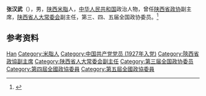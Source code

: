 '''张汉武'''（{{bd|1911年||1988年}}），男，[[陕西|陕西]][[米脂|米脂]]人，[[中华人民共和国|中华人民共和国]]政治人物，曾任[[陕西省政协|陕西省政协]]副主席，[[陕西省人大常委会|陕西省人大常委会]]副主任，第三、四、五届全国政协委员。<ref>{{Cite book|title=历届全国政协委员人名辞典|author=|publisher=中国国际广播出版社|year=1996|isbn=9787507813746|location=北京|pages=286}}</ref>

== 参考资料 ==
{{reflist}}

{{中国人物小作品}}
{{中华人民共和国延安市正职领导人}}

{{Authority control}}
{{DEFAULTSORT:Zhang张}}
[[Category:张姓|Han]]
[[Category:米脂人|Category:米脂人]]
[[Category:中国共产党党员_(1927年入党)|Category:中国共产党党员 (1927年入党)]]
[[Category:陝西省政協副主席|Category:陝西省政協副主席]]
[[Category:陕西省人大常委会副主任|Category:陕西省人大常委会副主任]]
[[Category:第三届全国政协委员|Category:第三届全国政协委员]]
[[Category:第四屆全國政協委員|Category:第四屆全國政協委員]]
[[Category:第五屆全國政協委員|Category:第五屆全國政協委員]]